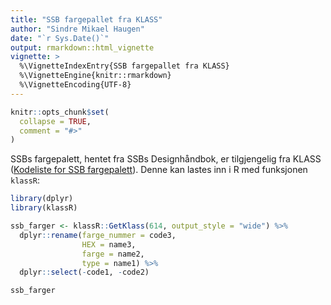 ```yaml
---
title: "SSB fargepallet fra KLASS"
author: "Sindre Mikael Haugen"
date: "`r Sys.Date()`"
output: rmarkdown::html_vignette
vignette: >
  %\VignetteIndexEntry{SSB fargepallet fra KLASS}
  %\VignetteEngine{knitr::rmarkdown}
  %\VignetteEncoding{UTF-8}
---
```


```r
knitr::opts_chunk$set(
  collapse = TRUE,
  comment = "#>"
)
```

SSBs fargepalett, hentet fra SSBs Designhåndbok, er tilgjengelig fra KLASS ([Kodeliste for SSB fargepalett](https://www.ssb.no/klass/klassifikasjoner/614)). Denne kan lastes inn i R med funksjonen `klassR`:

```r
library(dplyr)
library(klassR)
```

```r
ssb_farger <- klassR::GetKlass(614, output_style = "wide") %>%
  dplyr::rename(farge_nummer = code3, 
                HEX = name3, 
                farge = name2, 
                type = name1) %>%
  dplyr::select(-code1, -code2)

ssb_farger
```

